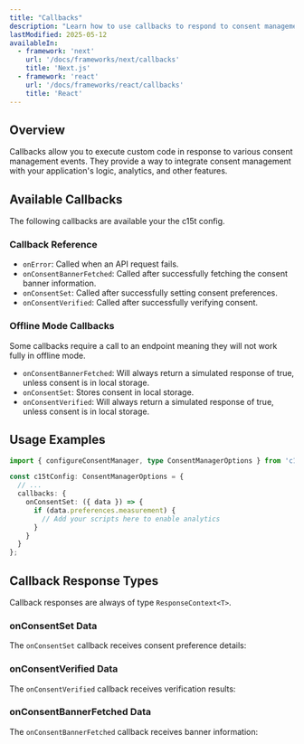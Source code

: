 ```yaml
---
title: "Callbacks"
description: "Learn how to use callbacks to respond to consent management events in both JavaScript and React applications."
lastModified: 2025-05-12
availableIn:
  - framework: 'next'
    url: '/docs/frameworks/next/callbacks'
    title: 'Next.js'
  - framework: 'react'
    url: '/docs/frameworks/react/callbacks'
    title: 'React'
---
```


## Overview

Callbacks allow you to execute custom code in response to various consent management events. They provide a way to integrate consent management with your application's logic, analytics, and other features.

## Available Callbacks

The following callbacks are available your the c15t config.

### Callback Reference

- `onError`: Called when an API request fails.
- `onConsentBannerFetched`: Called after successfully fetching the consent banner information.
- `onConsentSet`: Called after successfully setting consent preferences.
- `onConsentVerified`: Called after successfully verifying consent.

### Offline Mode Callbacks

Some callbacks require a call to an endpoint meaning they will not work fully in offline mode.

- `onConsentBannerFetched`: Will always return a simulated response of true, unless consent is in local storage.
- `onConsentSet`: Stores consent in local storage.
- `onConsentVerified`: Will always return a simulated response of true, unless consent is in local storage.



## Usage Examples

```typescript
import { configureConsentManager, type ConsentManagerOptions } from 'c15t';

const c15tConfig: ConsentManagerOptions = {
  // ...
  callbacks: {
    onConsentSet: ({ data }) => {
      if (data.preferences.measurement) {
        // Add your scripts here to enable analytics
      }
    }
  }
};
```

## Callback Response Types

Callback responses are always of type `ResponseContext<T>`. 

<AutoTypeTable path="./packages/core/src/client/types.ts" name="ResponseContext" />

### onConsentSet Data

The `onConsentSet` callback receives consent preference details:

<AutoTypeTable path="./packages/core/src/client/client-interface.ts" name="ConsentSetCallbackPayload" />

### onConsentVerified Data

The `onConsentVerified` callback receives verification results:

<AutoTypeTable path="./packages/core/src/client/client-interface.ts" name="ConsentVerifiedCallbackPayload" />

### onConsentBannerFetched Data

The `onConsentBannerFetched` callback receives banner information:

<AutoTypeTable path="./packages/core/src/client/client-interface.ts" name="ConsentBannerFetchedCallbackPayload" />
